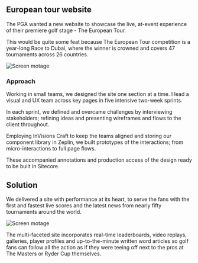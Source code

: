 <Seo
  title="The PGA European Tour website the live at-event experience of their premiere golf stage"
  description="Website redesign for PGA live, at-event experience of their premiere golf stage"
/>
## European tour website
The PGA wanted a new website to showcase the live, at-event experience of their premiere golf stage - The European Tour.

This would be quite some feat because The European Tour competition is a year-long Race to Dubai, where the winner is crowned and covers 47 tournaments across 26 countries.

![Screen motage](../assets/img-large-et.jpg)

 ### Approach
 Working in small teams, we designed the site one section at a time. I lead a visual and UX team across key pages in five intensive two-week sprints.

 In each sprint, we defined and overcame challenges by interviewing stakeholders; refining ideas and presenting wireframes and flows to the client throughout.

 <Vimeo vimeoId="205206244" />
 Employing InVisions Craft to keep the teams aligned and storing our component library in Zeplin, we built prototypes of the interactions; from micro-interactions to full page flows.

 These accompanied annotations and production access of the design ready to be built in Sitecore.

 <Vimeo vimeoId="205206187" />

## Solution
We delivered a site with performance at its heart, to serve the fans with the first and fastest live scores and the latest news from nearly fifty tournaments around the world.

![Screen motage](../assets/img-small-et.jpg)

The multi-faceted site incorporates real-time leaderboards, video replays, galleries, player profiles and up-to-the-minute written word articles so golf fans can follow all the action as if they were teeing off next to the pros at The Masters or Ryder Cup themselves.
